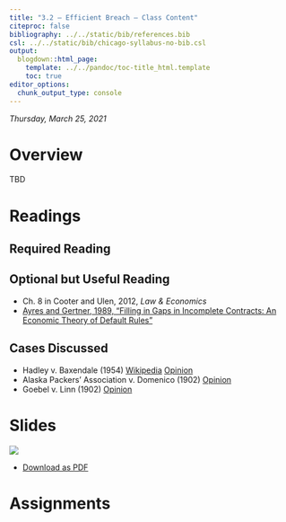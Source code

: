```yaml
---
title: "3.2 — Efficient Breach — Class Content"
citeproc: false
bibliography: ../../static/bib/references.bib
csl: ../../static/bib/chicago-syllabus-no-bib.csl
output:
  blogdown::html_page:
    template: ../../pandoc/toc-title_html.template
    toc: true
editor_options: 
  chunk_output_type: console
---
```


*Thursday, March 25, 2021*

# <i class="fas fa-info-circle fa-lg"></i> Overview

TBD

# <i class="fas fa-book-reader fa-lg"></i> Readings

## Required Reading

## Optional but Useful Reading
- <i class="fas fa-book"></i> Ch. 8 in Cooter and Ulen, 2012, *Law & Economics*
- [<i class="fas fa-file-pdf"></i> Ayres and Gertner, 1989, "Filling in Gaps in Incomplete Contracts: An Economic Theory of Default Rules"](/readings/Ayres-Gertner-1989.pdf)

## Cases Discussed
- Hadley v. Baxendale (1954) [<i class="fab fa-wikipedia-w"></i> Wikipedia](https://en.wikipedia.org/wiki/Hadley_v_Baxendale)  [<i class="fas fa-external-link-square-alt"></i> Opinion](http://www.bailii.org/ew/cases/EWHC/Exch/1854/J70.html)
- Alaska Packers' Association v. Domenico (1902) [<i class="fas fa-external-link-square-alt"></i> Opinion](https://www2.newpaltz.edu/~zuckerpr/cases/alaska2.htm)
- Goebel v. Linn (1902) [<i class="fas fa-external-link-square-alt"></i> Opinion](https://www2.newpaltz.edu/~zuckerpr/cases/alaska2.htm)


# <i class="fas fa-chalkboard-teacher"></i> Slides

[![](/slides/3.2-slides.png)](/slides/3.2-slides.html)

- [<i class="fas fa-file-pdf"></i> Download as PDF](/slides/3.2-slides.pdf)

# <i class="fas fa-laptop-code"></i> Assignments